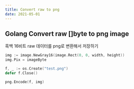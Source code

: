 ```yaml
---
title: Convert raw to png
date: 2021-05-01
---
```



## Golang Convert raw []byte to png image

흑백 16비트 raw 데이터를 png로 변환해서 저장하기

```go
img := image.NewGray16(image.Rect(0, 0, width, height))
img.Pix = imageByte

f, _ := os.Create("test.png")
defer f.Close()

png.Encode(f, img)
```
